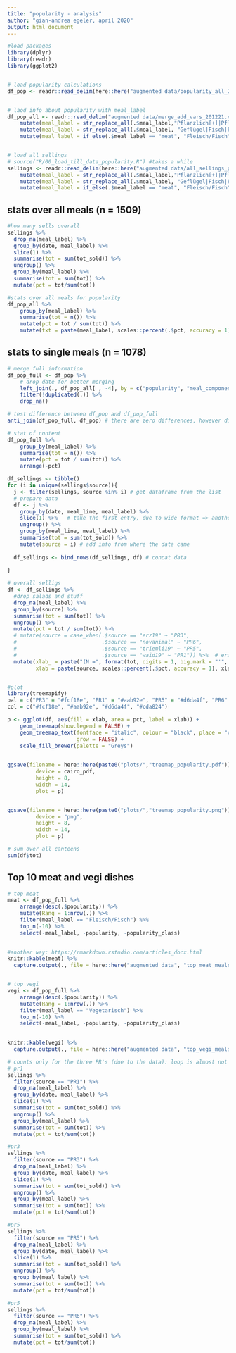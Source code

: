 ```yaml
---
title: "popularity - analysis"
author: "gian-andrea egeler, april 2020"
output: html_document
---
```



```r

#load packages
library(dplyr)
library(readr)
library(ggplot2)


# load popularity calculations
df_pop <- readr::read_delim(here::here("augmented data/popularity_all_201221.csv"), delim = ",") # from matteo delucci (last update june 2020)


# laod info about popularity with meal_label
df_pop_all <- readr::read_delim("augmented data/merge_add_vars_201221.csv", delim = ",") %>% 
    mutate(meal_label = str_replace_all(.$meal_label,"Pflanzlich[+]|Pflanzlich|vegetarian", "Vegetarisch")) %>% 
    mutate(meal_label = str_replace_all(.$meal_label, "Geflügel|Fisch|Fleisch", "meat")) %>% 
    mutate(meal_label = if_else(.$meal_label == "meat", "Fleisch/Fisch", "Vegetarisch"))


# load all sellings
# source("R/00_load_till_data_popularity.R") #takes a while
sellings <- readr::read_delim(here::here("augmented data/all_sellings_pr_2019.csv"), delim = ",") %>% 
    mutate(meal_label = str_replace_all(.$meal_label,"Pflanzlich[+]|Pflanzlich|vegetarian", "Vegetarisch")) %>% 
    mutate(meal_label = str_replace_all(.$meal_label, "Geflügel|Fisch|Fleisch", "meat")) %>% 
    mutate(meal_label = if_else(.$meal_label == "meat", "Fleisch/Fisch", "Vegetarisch"))


```


## stats over all meals (n = 1509)
```r
#how many sells overall
sellings %>% 
  drop_na(meal_label) %>% 
  group_by(date, meal_label) %>%
  slice(1) %>% 
  summarise(tot = sum(tot_sold)) %>%
  ungroup() %>% 
  group_by(meal_label) %>% 
  summarise(tot = sum(tot)) %>% 
  mutate(pct = tot/sum(tot))

#stats over all meals for popularity
df_pop_all %>%
    group_by(meal_label) %>%
    summarise(tot = n()) %>%
    mutate(pct = tot / sum(tot)) %>%
    mutate(txt = paste(meal_label, scales::percent(.$pct, accuracy = 1), sep = "\n"))


```



## stats to single meals (n = 1078)
```r
# merge full information
df_pop_full <- df_pop %>% 
    # drop date for better merging
    left_join(., df_pop_all[ , -4], by = c("popularity", "meal_component")) %>% 
    filter(!duplicated(.)) %>% 
    drop_na()

# test difference between df_pop and df_pop_full
anti_join(df_pop_full, df_pop) # there are zero differences, however different rows => why?

# stat of content
df_pop_full %>% 
    group_by(meal_label) %>% 
    summarise(tot = n()) %>% 
    mutate(pct = tot / sum(tot)) %>% 
    arrange(-pct)


```


```r

df_sellings <- tibble()
for (i in unique(sellings$source)){
  j <- filter(sellings, source %in% i) # get dataframe from the list
  # prepare data
  df <- j %>%
    group_by(date, meal_line, meal_label) %>%
    slice(1) %>%   # take the first entry, due to wide format => another way would be pivot_wider
    ungroup() %>%
    group_by(meal_line, meal_label) %>%
    summarise(tot = sum(tot_sold)) %>%
    mutate(source = i) # add info from where the data came
  
  df_sellings <- bind_rows(df_sellings, df) # concat data
  
}

# overall selligs
df <- df_sellings %>%
  #drop salads and stuff
  drop_na(meal_label) %>% 
  group_by(source) %>%
  summarise(tot = sum(tot)) %>%
  ungroup() %>% 
  mutate(pct = tot / sum(tot)) %>%
  # mutate(source = case_when(.$source == "erz19" ~ "PR3",
  #                           .$source == "novanimal" ~ "PR6",
  #                           .$source == "triemli19" ~ "PR5",
  #                           .$source == "waid19" ~ "PR1")) %>%  # erz and novanimal are special
  mutate(xlab_ = paste("(N =", format(tot, digits = 1, big.mark = "'", scientific = F), ")", sep = ""), 
         xlab = paste(source, scales::percent(.$pct, accuracy = 1), xlab_,  sep = "\n"))


#plot
library(treemapify)
pal = c("PR3" = "#fcf18e", "PR1" = "#aab92e", "PR5" = "#d6da4f", "PR6" = "#cda824")
col = c("#fcf18e", "#aab92e", "#d6da4f", "#cda824")

p <- ggplot(df, aes(fill = xlab, area = pct, label = xlab)) +
    geom_treemap(show.legend = FALSE) +
    geom_treemap_text(fontface = "italic", colour = "black", place = "centre",
                      grow = FALSE) +
    scale_fill_brewer(palette = "Greys") 
    

ggsave(filename = here::here(paste0("plots/","treemap_popularity.pdf")),
         device = cairo_pdf,
         height = 8,
         width = 14,
         plot = p)


ggsave(filename = here::here(paste0("plots/","treemap_popularity.png")),
         device = "png",
         height = 8,
         width = 14,
         plot = p)

# sum over all canteens
sum(df$tot)

```


## Top 10 meat and vegi dishes
```r
# top meat
meat <- df_pop_full %>% 
    arrange(desc(.$popularity)) %>% 
    mutate(Rang = 1:nrow(.)) %>% 
    filter(meal_label == "Fleisch/Fisch") %>% 
    top_n(-10) %>% 
    select(-meal_label, -popularity, -popularity_class) 

    
#another way: https://rmarkdown.rstudio.com/articles_docx.html
knitr::kable(meat) %>% 
  capture.output(., file = here::here("augmented data", "top_meat_meals_popularity.csv")) 


# top vegi
vegi <- df_pop_full %>% 
    arrange(desc(.$popularity)) %>% 
    mutate(Rang = 1:nrow(.)) %>% 
    filter(meal_label == "Vegetarisch") %>% 
    top_n(-10) %>% 
    select(-meal_label, -popularity, -popularity_class) 
   

knitr::kable(vegi) %>% 
  capture.output(., file = here::here("augmented data", "top_vegi_meals_popularity.csv"))


```


```r
# counts only for the three PR's (due to the data): loop is almost not possible to write (due to the different data structure)
# pr1
sellings %>% 
  filter(source == "PR1") %>% 
  drop_na(meal_label) %>% 
  group_by(date, meal_label) %>%
  slice(1) %>% 
  summarise(tot = sum(tot_sold)) %>%
  ungroup() %>% 
  group_by(meal_label) %>% 
  summarise(tot = sum(tot)) %>% 
  mutate(pct = tot/sum(tot))

#pr3
sellings %>% 
  filter(source == "PR3") %>% 
  drop_na(meal_label) %>% 
  group_by(date, meal_label) %>%
  slice(1) %>% 
  summarise(tot = sum(tot_sold)) %>%
  ungroup() %>% 
  group_by(meal_label) %>% 
  summarise(tot = sum(tot)) %>% 
  mutate(pct = tot/sum(tot))

#pr5
sellings %>% 
  filter(source == "PR5") %>% 
  drop_na(meal_label) %>% 
  group_by(date, meal_label) %>%
  slice(1) %>% 
  summarise(tot = sum(tot_sold)) %>%
  ungroup() %>% 
  group_by(meal_label) %>% 
  summarise(tot = sum(tot)) %>% 
  mutate(pct = tot/sum(tot))

#pr5
sellings %>% 
  filter(source == "PR6") %>% 
  drop_na(meal_label) %>% 
  group_by(meal_label) %>%
  summarise(tot = sum(tot_sold)) %>%
  mutate(pct = tot/sum(tot))

```

